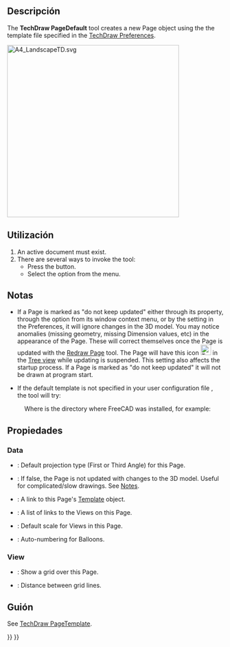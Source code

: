 <languages/>
{{Docnav
|
|[[TechDraw_PageTemplate|PageTemplate]]
|[[TechDraw_Workbench|TechDraw]]
|IconL=
|IconR=TechDraw_PageTemplate.svg
|IconC=Workbench_TechDraw.svg
}}

{{GuiCommand
|Name=TechDraw PageDefault
|MenuLocation=TechDraw → Page → Insert Default Page
|Workbenches=[[TechDraw_Workbench|TechDraw]]
|SeeAlso=[[TechDraw_PageTemplate|TechDraw PageTemplate]], [[TechDraw_Templates|TechDraw Templates]]
}}

<span id="Description"></span>
==Descripción==

The '''TechDraw PageDefault''' tool creates a new Page object using the the template file specified in the [[TechDraw_Preferences|TechDraw Preferences]].

[[Image:A4_LandscapeTD.svg|400px]]
{{Caption|Default template that comes with TechDraw: A4_LandscapeTD.svg}}

<span id="Usage"></span>
==Utilización==

# An active document must exist.
# There are several ways to invoke the tool:
#* Press the {{Button|[[Image:TechDraw_PageDefault.svg|16px]] [[TechDraw_PageDefault|Insert Default Page]]}} button.
#* Select the {{MenuCommand|TechDraw → Page → [[Image:TechDraw_PageDefault.svg|16px]] Insert Default Page}} option from the menu.

<span id="Notes"></span>
==Notas==

* If a Page is marked as "do not keep updated" either through its {{PropertyData|Keep Updated}} property, through the {{MenuCommand|Toggle Keep Updated}} option from its window context menu, or by the setting in the Preferences, it will ignore changes in the 3D model. You may notice anomalies (missing geometry, missing Dimension values, etc) in the appearance of the Page. These will correct themselves once the Page is updated with the [[TechDraw_RedrawPage|Redraw Page]] tool. The Page will have this icon [[Image:TechDraw_Tree_Page_Unsync.svg|24px]] in the [[Tree_view|Tree view]] while updating is suspended. This setting also affects the startup process. If a Page is marked as "do not keep updated" it will not be drawn at program start.

* If the default template is not specified in your user configuration file {{incode|user.cfg}}, the tool will try:

: {{Code|code=
$INSTALL_DIR/Mod/TechDraw/Templates/A4_LandscapeTD.svg
}}

: Where {{incode|$INSTALL_DIR}} is the directory where FreeCAD was installed, for example:

: {{Code|code=
/usr/share/freecad/Mod/TechDraw/Templates/A4_LandscapeTD.svg
}}

<span id="Properties"></span>
==Propiedades==

=== Data ===

{{TitleProperty|Base}}

* {{PropertyData|Projection Type}}: Default projection type (First or Third Angle) for this Page.

{{TitleProperty|Page}}

* {{PropertyData|Keep Updated}}: If false, the Page is not updated with changes to the 3D model. Useful for complicated/slow drawings. See [[#Notes|Notes]].
* {{PropertyData|Template}}: A link to this Page's [[TechDraw_Templates|Template]] object.
* {{PropertyData|Views}}: A list of links to the Views on this Page.  
* {{PropertyData|Scale}}: Default scale for Views in this Page.
* {{PropertyData|Next Balloon Index}}: Auto-numbering for Balloons.

=== View ===

{{TitleProperty|Grid}}

* {{PropertyView|Show Grid}}: Show a grid over this Page.
* {{PropertyView|Grid Spacing}}: Distance between grid lines.

<span id="Scripting"></span>
==Guión==

See [[TechDraw_PageTemplate#Scripting|TechDraw PageTemplate]].


{{Docnav
|
|[[TechDraw_PageTemplate|PageTemplate]]
|[[TechDraw_Workbench|TechDraw]]
|IconL=
|IconR=TechDraw_PageTemplate.svg
|IconC=Workbench_TechDraw.svg
}}

{{TechDraw Tools navi{{#translation:}}}}
{{Userdocnavi{{#translation:}}}}